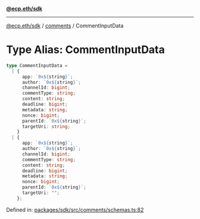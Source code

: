 [**@ecp.eth/sdk**](../../index.mdx)

---

[@ecp.eth/sdk](/sdk-reference/index.mdx) / [comments](/sdk-reference/comments/index.mdx) / CommentInputData

# Type Alias: CommentInputData

```ts
type CommentInputData =
  | {
      app: `0x${string}`;
      author: `0x${string}`;
      channelId: bigint;
      commentType: string;
      content: string;
      deadline: bigint;
      metadata: string;
      nonce: bigint;
      parentId: `0x${string}`;
      targetUri: string;
    }
  | {
      app: `0x${string}`;
      author: `0x${string}`;
      channelId: bigint;
      commentType: string;
      content: string;
      deadline: bigint;
      metadata: string;
      nonce: bigint;
      parentId: `0x${string}`;
      targetUri: "";
    };
```

Defined in: [packages/sdk/src/comments/schemas.ts:82](https://github.com/ecp-eth/comments-monorepo/blob/main/packages/sdk/src/comments/schemas.ts#L82)
